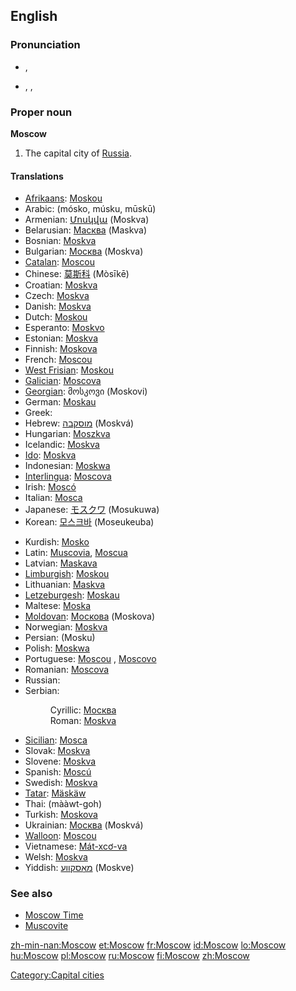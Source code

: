 {{wikipedia|Moscow, Russia}}
==English==

===Pronunciation===
* {{a|RP}} {{IPA|/ˈmɒskəʊ/}}, {{SAMPA|/<tt>"mQsk@U</tt>/}}
* {{a|US}} {{enPR|mäsʹkou or mäsʹkō}}, {{IPA|/ˈmɑskaʊ/ or /ˈmɑskoʊ/}}, {{SAMPA|/"mQskaU/ or /"mQskoU/}}

===Proper noun===
'''Moscow'''

# The capital city of [[Russia]].

====Translations====
{{top}}
* [[Afrikaans]]: [[Moskou]]
* Arabic: {{Arab|[[موسكو]]}} (mósko, músku, mūskū)
* Armenian: [[Մոսկվա]] (Moskva)
* Belarusian: [[Масква]] (Maskva) {{f}}
* Bosnian: [[Moskva#Bosnian|Moskva]] {{f}}
* Bulgarian: [[Москва]] (Moskva) {{f}}
* [[Catalan]]: [[Moscou]] {{f}}
* Chinese: [[莫斯科]] (Mòsīkē)
* Croatian: [[Moskva]] {{f}}
* Czech: [[Moskva]] {{f}}
* Danish: [[Moskva]]
* Dutch: [[Moskou]] {{n}}
* Esperanto: [[Moskvo]]
* Estonian: [[Moskva]]
* Finnish: [[Moskova]]
* French: [[Moscou]] {{f}}
* [[West Frisian]]: [[Moskou]] {{n}}
* [[Galician]]: [[Moscova]] {{f}}
* [[Georgian]]: მოსკოვი (Moskovi)
* German: [[Moskau]] {{n}}
* Greek: {{t|el|Μόσχα|tr=móskha|f}}
* Hebrew: [[מוסקבה]] (Moskvá) {{f}}
* Hungarian: [[Moszkva]]
* Icelandic: [[Moskva]] {{f}}
* [[Ido]]: [[Moskva]]
* Indonesian: [[Moskwa]]
* [[Interlingua]]: [[Moscova]]
* Irish: [[Moscó]]
* Italian: [[Mosca]] {{f}}
* Japanese: [[モスクワ]] (Mosukuwa)
* Korean: [[모스크바]] (Moseukeuba)
{{mid}}
* Kurdish: [[Mosko]]
* Latin: [[Muscovia]], [[Moscua]] {{f}}
* Latvian: [[Maskava]] {{f}}
* [[Limburgish]]: [[Moskou]] {{n}}
* Lithuanian: [[Maskva]] {{f}}
* [[Letzeburgesh]]: [[Moskau]]
* Maltese: [[Moska]]
* [[Moldovan]]: [[Москова]] (Moskova) {{f}}
* Norwegian: [[Moskva]]
* Persian: {{fa-Arab|[[مسکو]]}} (Mosku)
* Polish: [[Moskwa]] {{f}}
* Portuguese: [[Moscou]] {{f}}, [[Moscovo]] {{m}}
* Romanian: [[Moscova]] {{f}}
* Russian: {{t|ru|Москва|tr=Moskvá|f}}
* Serbian:
*: Cyrillic: [[Москва#Serbian|Москва]] {{f}}
*: Roman: [[Moskva#Serbian|Moskva]]  {{f}}
* [[Sicilian]]: [[Mosca]] {{f}}
* Slovak: [[Moskva]] {{f}}
* Slovene: [[Moskva]] {{f}}
* Spanish: [[Moscú]] {{m}}
* Swedish: [[Moskva]]
* [[Tatar]]: [[Mäskäw]]
* Thai: {{Thai|[[มอสโก]]}} (mààwt-goh)
* Turkish: [[Moskova]]
* Ukrainian: [[Москва]] (Moskvá) {{f}}
* [[Walloon]]: [[Moscou]]
* Vietnamese: [[Mát-xcơ-va]]
* Welsh: [[Moskva]] {{f}}
* Yiddish: [[מאָסקװע]] (Moskve)
{{bottom}}

===See also===
* [[Moscow Time]]
* [[Muscovite]]

[[Category:Capital cities]]

[[zh-min-nan:Moscow]]
[[et:Moscow]]
[[fr:Moscow]]
[[id:Moscow]]
[[lo:Moscow]]
[[hu:Moscow]]
[[pl:Moscow]]
[[ru:Moscow]]
[[fi:Moscow]]
[[zh:Moscow]]